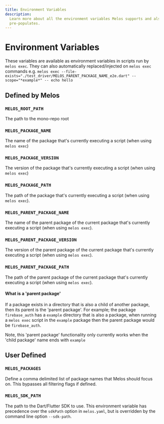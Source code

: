 ```yaml
---
title: Environment Variables
description:
  Learn more about all the environment variables Melos supports and also
  pre-populates.
---
```


# Environment Variables

These variables are available as environment variables in scripts run by
`melos exec`. They can also automatically replaced/injected on `melos exec`
commands e.g.
`melos exec --file-exists="./test_driver/MELOS_PARENT_PACKAGE_NAME_e2e.dart" --scope="*example*" -- echo hello`

## Defined by Melos

### `MELOS_ROOT_PATH`

The path to the mono-repo root

### `MELOS_PACKAGE_NAME`

The name of the package that's currently executing a script (when using
`melos exec`)

### `MELOS_PACKAGE_VERSION`

The version of the package that's currently executing a script (when using
`melos exec`)

### `MELOS_PACKAGE_PATH`

The path of the package that's currently executing a script (when using
`melos exec`).

### `MELOS_PARENT_PACKAGE_NAME`

The name of the parent package of the current package that's currently executing
a script (when using `melos exec`).

### `MELOS_PARENT_PACKAGE_VERSION`

The version of the parent package of the current package that's currently
executing a script (when using `melos exec`).

### `MELOS_PARENT_PACKAGE_PATH`

The path of the parent package of the current package that's currently executing
a script (when using `melos exec`).

#### What is a 'parent package'

If a package exists in a directory that is also a child of another package, then
its parent is the 'parent package'. For example; the package `firebase_auth` has
a `example` directory that is also a package, when running a `melos exec` script
in the `example` package then the parent package would be `firebase_auth`.

Note, this 'parent package' functionality only currently works when the 'child
package' name ends with `example`

## User Defined

### `MELOS_PACKAGES`

Define a comma delimited list of package names that Melos should focus on. This
bypasses all filtering flags if defined.

### `MELOS_SDK_PATH`

The path to the Dart/Flutter SDK to use. This environment variable has
precedence over the `sdkPath` option in `melos.yaml`, but is overridden by the
command line option `--sdk-path`.
